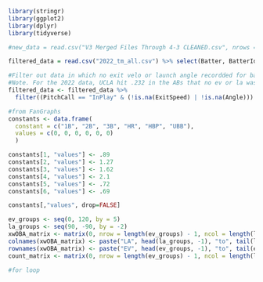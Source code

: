 ```r
library(stringr)
library(ggplot2)
library(dplyr)
library(tidyverse)

#new_data = read.csv("V3 Merged Files Through 4-3 CLEANED.csv", nrows = 100000) %>% select(Date, PitcherId, PitcherThrows, BatterId, BatterSide, KorBB, PlayResult, PitchCall, AutoHitType, HitType, OutsOnPlay, RunsScored, ExitSpeed, Angle, Direction, Distance, Barrel, Strikes)

filtered_data = read.csv("2022_tm_all.csv") %>% select(Batter, BatterId, TaggedHitType, PlayResult, RunsScored, ExitSpeed, Angle, PitchCall, KorBB, Strikes)

#Filter out data in which no exit velo or launch angle recordded for ball in play 
#Note. For the 2022 data, UCLA hit .232 in the ABs that no ev or la was recorded
filtered_data <- filtered_data %>%
  filter((PitchCall == "InPlay" & (!is.na(ExitSpeed) | !is.na(Angle))) | PlayResult == "Undefined")
```

```r
#from FanGraphs
constants <- data.frame(
  constant = c("1B", "2B", "3B", "HR", "HBP", "UBB"),
  values = c(0, 0, 0, 0, 0, 0) 
  )

constants[1, "values"] <- .89
constants[2, "values"] <- 1.27
constants[3, "values"] <- 1.62
constants[4, "values"] <- 2.1
constants[5, "values"] <- .72
constants[6, "values"] <- .69

constants[,"values", drop=FALSE]
```

```r
ev_groups <- seq(0, 120, by = 5)  
la_groups <- seq(90, -90, by = -2) 
xwOBA_matrix <- matrix(0, nrow = length(ev_groups) - 1, ncol = length(la_groups) - 1)
colnames(xwOBA_matrix) <- paste("LA", head(la_groups, -1), "to", tail(la_groups, -1), sep = "_")
rownames(xwOBA_matrix) <- paste("EV", head(ev_groups, -1), "to", tail(ev_groups, -1), sep = "_")
count_matrix <- matrix(0, nrow = length(ev_groups) - 1, ncol = length(la_groups) - 1)
```

```r
#for loop
```
